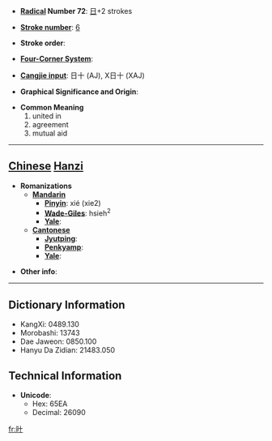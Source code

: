 * '''[[Wiktionary:Chinese radical index| Radical]] Number 72''': [[Wiktionary:Chinese radical index 日|日]]+2 strokes

* '''[[Wiktionary:Chinese total strokes index|Stroke number]]''': [[Wiktionary:Chinese total strokes index 6|6]]

* '''Stroke order''': 

* '''[[Wiktionary:Chinese four corner index|Four-Corner System]]''': 

* '''[[Wiktionary:Chinese Cangjie index|Cangjie input]]''': 日十 (AJ), X日十 (XAJ)

* '''Graphical Significance and Origin''': 

* '''Common Meaning'''
*#united in
*# agreement
*# mutual aid


----

== [[Chinese]] [[Hanzi]] ==

* '''Romanizations'''
** '''[[Mandarin]]'''
*** '''[[Pinyin]]''': xié (xie2)
*** '''[[Wade-Giles]]''': hsieh<sup>2</sup>
*** '''[[Yale]]''': 
** '''[[Cantonese]]'''
*** '''[[Jyutping]]''':
*** '''[[Penkyamp]]''': 
*** '''[[Yale]]''': 

* '''Other info''': 

----

== Dictionary Information ==

* KangXi: 0489.130
* Morobashi: 13743
* Dae Jaweon: 0850.100
* Hanyu Da Zidian: 21483.050

== Technical Information ==

* '''Unicode''':
** Hex: 65EA
** Decimal: 26090

[[fr:旪]]